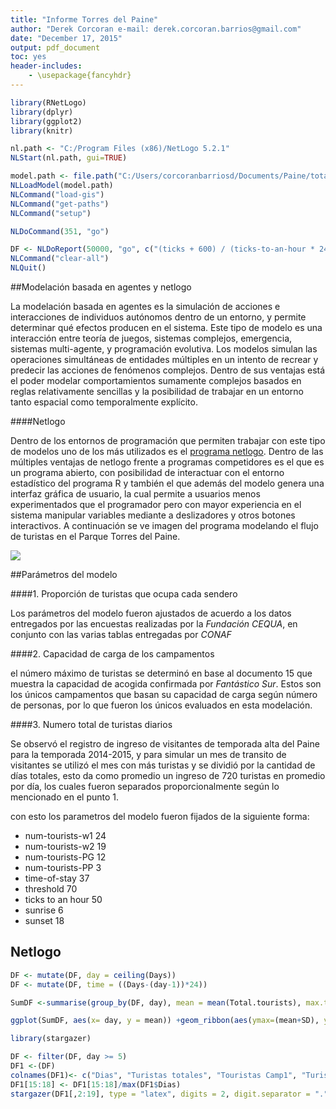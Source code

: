 ```yaml
---
title: "Informe Torres del Paine"
author: "Derek Corcoran e-mail: derek.corcoran.barrios@gmail.com" 
date: "December 17, 2015"
output: pdf_document
toc: yes
header-includes:
    - \usepackage{fancyhdr}
---
```

\addtolength{\headheight}{1.0cm}
\pagestyle{fancyplain} 
\rhead{\includegraphics[height=1.2cm]{C:/Users/corcoranbarriosd/Documents/Paine/Original-trans.png}} 
\renewcommand{\headrulewidth}{0pt}

```r
library(RNetLogo)
library(dplyr)
library(ggplot2)
library(knitr)
```

```r

nl.path <- "C:/Program Files (x86)/NetLogo 5.2.1"
NLStart(nl.path, gui=TRUE)

model.path <- file.path("C:/Users/corcoranbarriosd/Documents/Paine/total.nlogo")
NLLoadModel(model.path)
NLCommand("load-gis")
NLCommand("get-paths")
NLCommand("setup")

NLDoCommand(351, "go")

DF <- NLDoReport(50000, "go", c("(ticks + 600) / (ticks-to-an-hour * 24)","count tourists", "count tourists-on patch -19 -170", "count tourists-on patch -15 -171", "(count tourists-on patch -50 -80) + (count tourists-on patch -48 -78)", "count tourists-on patch -115 4", "(count tourists-on patch -11 -17) + (count tourists-on patch -8 -25)", "count tourists-on patch -5 39", "count tourists-on patch 22 -21", "count tourists-on patch 36 -22", "count tourists-on patch 96 57", "count tourists-on patch 73 79", "(count tourists-on patch 115 32) + (count tourists-on patch 115 33)", "count tourists-on patch 129 54","(([excess] of patch 96 57)/ ticks-to-an-hour )","((([excess] of patch 115 32)/ ticks-to-an-hour ) + (([excess] of patch 115 33)/ ticks-to-an-hour )) * 0.5", "(([excess] of patch 36 -22)/ ticks-to-an-hour )", "(([excess] of patch 22 -21)/ ticks-to-an-hour )"), as.data.frame = TRUE, df.col.names = c("Days", "Total.tourists", "Tourists1", "Tourists2", "Tourists3", "Tourists4", "Tourists6", "Tourists7", "Tourists9", "Tourists10", "Tourists11", "Tourists12", "Tourists13", "Tourists14", "Exceso-Chileno", "Exceso-torre-cn","Exceso-cuernos", "Exceso-Frances"))
NLCommand("clear-all")
NLQuit()
```

##Modelación basada en agentes y netlogo

La modelación basada en agentes es la simulación de acciones e interacciones de individuos autónomos dentro de un entorno, y permite determinar qué efectos producen en el sistema. Este tipo de modelo es una interacción entre teoría de juegos, sistemas complejos, emergencia, sistemas multi-agente, y programación evolutiva. Los modelos simulan las operaciones simultáneas de entidades múltiples en un intento de recrear y predecir las acciones de fenómenos complejos. Dentro de sus ventajas está el poder modelar comportamientos sumamente complejos basados en reglas relativamente sencillas y la posibilidad de trabajar en un entorno tanto espacial como temporalmente explícito.

####Netlogo

Dentro de los entornos de programación que permiten trabajar con este tipo de modelos uno de los más utilizados es el [programa netlogo](https://ccl.northwestern.edu/netlogo/). Dentro de las múltiples ventajas de netlogo frente a programas competidores es el que es un programa abierto, con posibilidad de interactuar con el entorno estadístico del programa R y también el que además del modelo genera una interfaz gráfica de usuario, la cual permite a usuarios menos experimentados que el programador pero con mayor experiencia en el sistema manipular variables mediante a deslizadores y otros botones interactivos.
A continuación se ve imagen del programa modelando el flujo de turistas en el Parque Torres del Paine.

![](C:/Users/corcoranbarriosd/Documents/Paine/10142.png)

##Parámetros del modelo

####1. Proporción de turistas que ocupa cada sendero 

Los parámetros del modelo fueron ajustados de acuerdo a los datos entregados por las encuestas realizadas por la *Fundación CEQUA*, en conjunto con las varias tablas entregadas por *CONAF*

####2. Capacidad de carga de los campamentos

el número máximo de turistas se determinó en base al documento 15 que muestra la capacidad de acogida confirmada por *Fantástico Sur*. Estos son los únicos campamentos que basan su capacidad de carga según número de personas, por lo que fueron los únicos evaluados en esta modelación.

####3. Numero total de turistas diarios

Se observó el registro de ingreso de visitantes de temporada alta del Paine para la temporada 2014-2015, y para simular un mes de transito de visitantes se utilizó el mes con más turistas y se dividió por la cantidad de días totales, esto da como promedio un ingreso de 720 turistas en promedio por día, los cuales fueron separados proporcionalmente según lo mencionado en el punto 1.

con esto los parametros del modelo fueron fijados de la siguiente forma:

* num-tourists-w1 24
* num-tourists-w2 19
* num-tourists-PG 12
* num-tourists-PP 3
* time-of-stay 37
* threshold 70
* ticks to an hour 50
* sunrise 6
* sunset 18

## Netlogo



```r

DF <- mutate(DF, day = ceiling(Days))
DF <- mutate(DF, time = ((Days-(day-1))*24))

SumDF <-summarise(group_by(DF, day), mean = mean(Total.tourists), max.tourists = max(Total.tourists), SD=(sd(Total.tourists)))

ggplot(SumDF, aes(x= day, y = mean)) +geom_ribbon(aes(ymax=(mean+SD), ymin=(mean-SD)), fill="lightblue")+ geom_point() + geom_line() + theme_bw()+ theme(axis.line = element_line(colour = "black"), panel.grid.major = element_blank(),panel.grid.minor = element_blank(), panel.border = element_blank(), panel.background = element_blank()) + geom_vline(xintercept = 5, colour="darkgrey", linetype = "longdash") + geom_abline(slope = 0, intercept = 1429, colour="darkgrey")+ labs(x="Día", y="Turistas totales en el parque (promedio)")
```

```r
library(stargazer)
```

```r
DF <- filter(DF, day >= 5)
DF1 <-(DF)
colnames(DF1)<- c("Dias", "Turistas totales", "Touristas Camp1", "Turistas Camp2", "Turistas camp3", "Turistas camp4", "Turistas camp6", "Touristas Camp7", "Turistas Camp9", "Turistas camp10", "Turistas camp11", "Turistas camp12",  "Turistas camp13", "Turistas camp14", "Exceso-Chileno", "Exceso-torre-cn", "Exceso-cuernos","Exceso-Frances","Día", "time")
DF1[15:18] <- DF1[15:18]/max(DF1$Dias)
stargazer(DF1[,2:19], type = "latex", digits = 2, digit.separator = ".", decimal.mark = ",", nobs = FALSE, median = TRUE)


```
